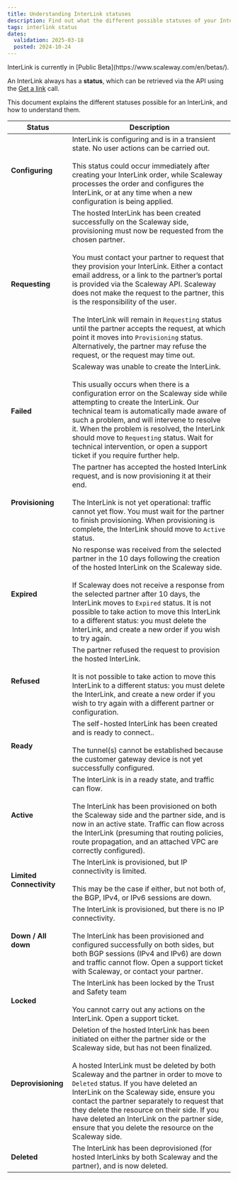 ```yaml
---
title: Understanding InterLink statuses
description: Find out what the different possible statuses of your InterLink mean, and how to take action based on these statuses when necessary.
tags: interlink status
dates:
  validation: 2025-03-18
  posted: 2024-10-24
---
```


<Message type="note">
InterLink is currently in [Public Beta](https://www.scaleway.com/en/betas/).
</Message>

An InterLink always has a **status**, which can be retrieved via the API using the [Get a link](https://www.scaleway.com/en/developers/api/interlink/#path-links-get-a-link) call.

This document explains the different statuses possible for an InterLink, and how to understand them.

| **Status**            | **Description**                     | 
|-------------------|-----------------------------------------|
| **Configuring**       | InterLink is configuring and is in a transient state. No user actions can be carried out. <br/><br/> This status could occur immediately after creating your InterLink order, while Scaleway processes the order and configures the InterLink, or at any time when a new configuration is being applied. |
| **Requesting**        | The hosted InterLink has been created successfully on the Scaleway side, provisioning must now be requested from the chosen partner. <br/><br/> You must contact your partner to request that they provision your InterLink. Either a contact email address, or a link to the partner’s portal is provided via the Scaleway API. Scaleway does not make the request to the partner, this is the responsibility of the user.<br/><br/> The InterLink will remain in `Requesting` status until the partner accepts the request, at which point it moves into `Provisioning` status. Alternatively, the partner may refuse the request, or the request may time out. |
| **Failed**          | Scaleway was unable to create the InterLink. <br/><br/> This usually occurs when there is a configuration error on the Scaleway side while attempting to create the InterLink. Our technical team is automatically made aware of such a problem, and will intervene to resolve it. When the problem is resolved, the InterLink should move to `Requesting` status. Wait for technical intervention, or open a support ticket if you require further help.
| **Provisioning**      | The partner has accepted the hosted InterLink request, and is now provisioning it at their end. <br/><br/> The InterLink is not yet operational: traffic cannot yet flow. You must wait for the partner to finish provisioning. When provisioning is complete, the InterLink should move to `Active` status. |
| **Expired**           | No response was received from the selected partner in the 10 days following the creation of the hosted InterLink on the Scaleway side. <br/><br/> If Scaleway does not receive a response from the selected partner after 10 days, the InterLink moves to `Expired` status. It is not possible to take action to move this InterLink to a different status: you must delete the InterLink, and create a new order if you wish to try again. |
| **Refused**           | The partner refused the request to provision the hosted InterLink. <br/><br/> It is not possible to take action to move this InterLink to a different status: you must delete the InterLink, and create a new order if you wish to try again with a different partner or configuration.  |
| **Ready**           | The self-hosted InterLink has been created and is ready to connect.. <br/><br/> The tunnel(s) cannot be established because the customer gateway device is not yet successfully configured.  |
| **Active**            | The InterLink is in a ready state, and traffic can flow. <br/><br/> The InterLink has been provisioned on both the Scaleway side and the partner side, and is now in an active state. Traffic can flow across the InterLink (presuming that routing policies, route propagation, and an attached VPC are correctly configured). |
| **Limited Connectivity** | The InterLink is provisioned, but IP connectivity is limited. <br/><br/> This may be the case if either, but not both of, the BGP, IPv4, or IPv6 sessions are down. |
| **Down / All down**  | The InterLink is provisioned, but there is no IP connectivity. <br/><br/> The InterLink has been provisioned and configured successfully on both sides, but both BGP sessions (IPv4 and IPv6) are down and traffic cannot flow. Open a support ticket with Scaleway, or contact your partner. |
| **Locked** | The InterLink has been locked by the Trust and Safety team <br/><br/> You cannot carry out any actions on the InterLink. Open a support ticket. |
| **Deprovisioning** | Deletion of the hosted InterLink has been initiated on either the partner side or the Scaleway side, but has not been finalized. <br/><br/> A hosted InterLink must be deleted by both Scaleway and the partner in order to move to `Deleted` status. If you have deleted an InterLink on the Scaleway side, ensure you contact the partner separately to request that they delete the resource on their side. If you have deleted an InterLink on the partner side, ensure that you delete the resource on the Scaleway side. |
| **Deleted** | The InterLink has been deprovisioned (for hosted InterLinks by both Scaleway and the partner), and is now deleted. |